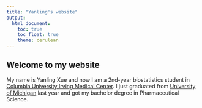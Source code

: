 ```yaml
---
title: "Yanling's website"
output: 
  html_document:
    toc: true
    toc_float: true
    theme: cerulean
---
```


## Welcome to my website

My name is Yanling Xue and now I am a 2nd-year biostatistics student in [Columbia University Irving Medical Center](https://www.cuimc.columbia.edu). I just graduated from [University of Michigan](https://umich.edu) last year and got my bachelor degree in Pharmaceutical Science.

